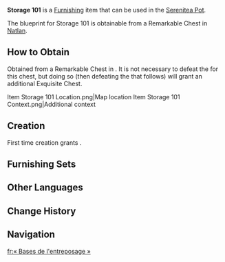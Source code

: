 {{Furnishing_Infobox
|id             = 374625
|image          = Item Storage 101.png
|category       = Landscape
|subcategory    = Large Object
|quality        = 3
|adeptal_energy = 60
|load           = 82
|reduced_load   = 110
|description    = A neatly bundled straw bale made of large quantities of sun-dried grass, meticulously packed into compact, regular forms. It is said that most of the straw used across the tribes of Natlan originates from the [[Collective of Plenty]]. The straw is compressed and bound into a uniform "three-bundle" structure for ease of collection and bulk transport. However, due to its dense and highly flammable nature, improper handling can lead to spontaneous combustion. One must exercise extreme caution when stacking them up...
|blueprint      = Remarkable Chest
}}
'''Storage 101''' is a [[Furnishing]] item that can be used in the [[Serenitea Pot]].

The blueprint for Storage 101 is obtainable from a Remarkable Chest in [[Natlan]].

==How to Obtain==
Obtained from a Remarkable Chest in {{Location|Ancient Sacred Mountain}}. It is not necessary to defeat the {{Enemy|Secret Source Automaton: Hunter-Seeker}} for this chest, but doing so (then defeating the {{Enemy|Tenebrous Mimesis - Secret Source Automaton: Hunter-Seeker}} that follows) will grant an additional Exquisite Chest.
<gallery>
Item Storage 101 Location.png|Map location
Item Storage 101 Context.png|Additional context
</gallery>

==Creation==
First time creation grants {{Item|Trust|24|x=60}}.
{{Recipe
|type = Creation
|time = 14h
|Flammabomb Wood = 8
|sort = Flammabomb Wood
}}

==Furnishing Sets==
{{Craft Usage}}

==Other Languages==
{{Other Languages
|en       = Storage 101
|zhs      = 「存储的规则」
|zhs_rm   = 
|zht      = 「儲存的規則」
|zht_rm   = 
|zh_tl    = 
|ja       = 「保管ルール」
|ja_rm    = 
|ja_tl    = 
|ko       = 「저장의 규칙」
|ko_tl    = 
|es       = Reglas de almacenamiento
|es_tl    = Storage Rules
|fr       = « Bases de l'entreposage »
|fr_tl    = "Warehousing Basics"
|ru       = Правила хранения
|ru_tl    = 
|th       = "กฎการจัดเก็บ"
|th_rm    = 
|th_tl    = 
|vi       = Quy Tắc Tích Trữ
|vi_tl    = 
|de       = „Regeln der Lagerung“
|de_tl    = 
|id       = "Aturan Penyimpanan"
|id_tl    = "Storage Guidelines"
|pt       = Regras de Armazenamento
|pt_tl    = 
|tr       = Depolamaya Giriş
|tr_tl    = 
|it       = Basi dello stoccaggio
|it_tl    = 
}}

==Change History==
{{Change History|5.5}}

==Navigation==
{{Furnishing Navbox|exterior}}

[[fr:« Bases de l'entreposage »]]